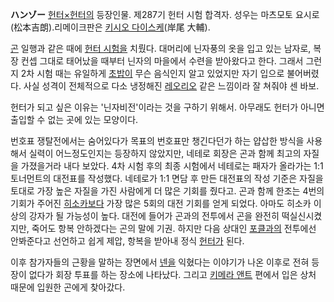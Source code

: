 '''ハンゾー'''
[[헌터×헌터]]의 등장인물. 제287기 헌터 시험 합격자. 성우는 마츠모토 요시로(松本吉朗).리메이크판은 [[키시오 다이스케]](岸尾 大輔).

[[곤]] 일행과 같은 때에 [[헌터 시험]]을 치뤘다. 대머리에 닌자풍의 옷을 입고 있는 남자로, 복장 컨셉 그대로 태어났을 때부터 닌자의 마을에서 수련을 받아왔다고 한다. 그래서 그런지 2차 시험 때는 유일하게 [[초밥]]이 무슨 음식인지 알고 있었지만 자기 입으로 불어버렸다. 사실 성격이 전체적으로 다소 냉정해진 [[레오리오]] 같은 느낌이라 잘 쳐줘야 센 바보.

헌터가 되고 싶은 이유는 '닌자비전'이라는 것을 구하기 위해서. 아무래도 헌터가 아니면 출입할 수 없는 곳에 있는 모양이다.

번호표 쟁탈전에서는 숨어있다가 목표의 번호표만 챙긴다던가 하는 얍삽한 방식을 사용해서 실력이 어느정도인지는 등장하지 않았지만, 네테로 회장은 곤과 함께 최고의 자질을 가졌을거라 내다 보았다. 4차 시험 후의 최종 시험에서 네테로는 패자가 올라가는 1:1 토너먼트의 대전표를 작성했다. 네테로가 1:1 면담 후 만든 대전표의 작성 기준은 자질을 토대로 가장 높은 자질을 가진 사람에게 더 많은 기회를 줬다고. 곤과 함께 한조는 4번의 기회가 주어진 [[히소카]]보다 가장 많은 5회의 대전 기회를 얻게 되었다. 아마도 히소카 이상의 강자가 될 가능성이 높다. 대전에 들어가 곤과의 전투에서 곤을 완전히 떡실신시켰지만, 죽어도 항복 안하겠다는 곤의 말에 기권. 하지만 다음 상대인 [[포클]]과의 전투에선 안봐준다고 선언하고 쉽게 제압, 항복을 받아내 정식 [[헌터]]가 된다.

이후 참가자들의 근황을 말하는 장면에서 [[넨]]을 익혔다는 이야기가 나온 이후로 전혀 등장이 없다가 회장 투표를 하는 장소에 나타났다. 그리고 [[키메라 앤트]] 편에서 입은 상처 때문에 입원한 곤에게 찾아갔다.
